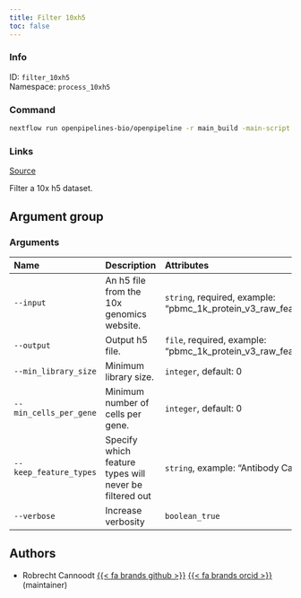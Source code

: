 ```yaml
---
title: Filter 10xh5
toc: false
---
```


::: {.column-margin}

### Info

ID: `filter_10xh5`  
Namespace: `process_10xh5`

### Command

```bash
nextflow run openpipelines-bio/openpipeline -r main_build -main-script target/nextflow/process_10xh5/filter_10xh5/main.nf --help
```

### Links
[Source](https://github.com/openpipelines-bio/openpipeline/blob/main/src/process_10xh5/filter_10xh5){.btn-action .btn-sm .btn-info .btn role="button"}
:::

Filter a 10x h5 dataset.


## Argument group

### Arguments



|Name                   |Description                                            |Attributes                                                                        |
|:----------------------|:------------------------------------------------------|:---------------------------------------------------------------------------------|
|`--input`              |An h5 file from the 10x genomics website.              |`string`, required, example: "pbmc_1k_protein_v3_raw_feature_bc_matrix.h5"        |
|`--output`             |Output h5 file.                                        |`file`, required, example: "pbmc_1k_protein_v3_raw_feature_bc_matrix_filtered.h5" |
|`--min_library_size`   |Minimum library size.                                  |`integer`, default: 0                                                             |
|`--min_cells_per_gene` |Minimum number of cells per gene.                      |`integer`, default: 0                                                             |
|`--keep_feature_types` |Specify which feature types will never be filtered out |`string`, example: "Antibody Capture"                                             |
|`--verbose`            |Increase verbosity                                     |`boolean_true`                                                                    |

## Authors

 * Robrecht Cannoodt [{{< fa brands github >}}](https://github.com/rcannood) [{{< fa brands orcid >}}](https://orcid.org/0000-0003-3641-729X) (maintainer)
